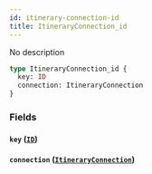 ```yaml
---
id: itinerary-connection-id
title: ItineraryConnection_id
---
```


No description

```graphql
type ItineraryConnection_id {
  key: ID
  connection: ItineraryConnection
}
```

### Fields

#### `key` ([`ID`](/v1/scalars/id))

#### `connection` ([`ItineraryConnection`](/v1/objects/itinerary-connection))
